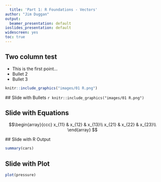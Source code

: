 ```yaml
---
  title: 'Part 1: R Foundations - Vectors'
author: "Jim Duggan"
output:
  beamer_presentation: default
ioslides_presentation: default
widescreen: yes
toc: true
---
```

  
## Two column test
<div class="columns-2">
  - This is the first point...
- Bullet 2
- Bullet 3


```r
knitr::include_graphics("images/01 R.png")
```
</div>
  
  
  ## Slide with Bullets
  ```r
knitr::include_graphics("images/01 R.png")
```

## Slide with Equations

$$\begin{array}{ccc}
x_{11} & x_{12} & x_{13}\\
x_{21} & x_{22} & x_{23}\\
\end{array}
$$
  
  
  ## Slide with R Output
  
  ```r
summary(cars)
```

## Slide with Plot

```r
plot(pressure)
```

